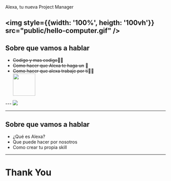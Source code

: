 

<Head>
  <title>Alexa + AWS</title>
</Head>

<div style={{color: white, fontSize: 40, position: 'absolute', textAlign: 'center'}}>
  Alexa, tu nueva Project Manager
</div>

<img style={{width: '100%', heigth: '100vh'}} src="public/hello-computer.gif" />
---

## Sobre que vamos a hablar

<div style={{fontSize: 40, textAlign: 'left'}}>
  <ul>
      <Appear>
        <li><del>Codigo y mas codigo</del>👩‍💻</li>
        <li><del>Como hacer que Alexa te haga un</del> 🍳</li>
        <li><del>Como hacer que alexa trabaje por ti</del>👷‍😢</li>
        <img style={{margin: '30px auto',display: 'block'}} width="70px" height="70px" src="public/sweat-smile.png" />
      </Appear>
  </ul>
</div>
---

 <Image src="public/emosido.jpg"/>

---

## Sobre que vamos a hablar

- ¿Qué es Alexa?
- Que puede hacer por nosotros
- Como crear tu propia skill

---

# Thank You
